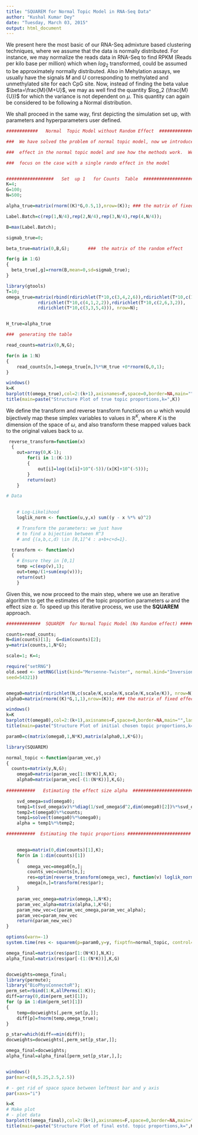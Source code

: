 ```yaml
---
title: "SQUAREM for Normal Topic Model in RNA-Seq Data"
author: "Kushal Kumar Dey"
date: "Tuesday, March 03, 2015"
output: html_document
---
```


We present here the most basic of our RNA-Seq admixture based clustering techniques, where we assume that the data is normally distributed. For instance, we may normalize the reads data in RNA-Seq to find RPKM (Reads per kilo base per million) which when $log_2$ transformed, could be assumed to be approximately normally distributed. Also in Mehylation assays, we usually have the signals $M$ and $U$ corresponding to methylated and unmethylated site for each CpG site. Now, instead of finding the beta value $\beta=\frac{M}{M+U}$, we may as well find the quantity $log_2 (\frac{M}{U})$ for which the variance is not dependent on $\mu$. This quantity can again be considered to be following a Normal distribution. 

We shall proceed in the same way, first depicting the simulation set up, with parameters and hyperparameters user defined.

```r


############   Normal  Topic Model without Random Effect  ####################

###  We have solved the problem of normal topic model, now we introduce a random

###  effect in the normal topic model and see how the methods work.  We shall 

###  focus on the case with a single rando effect in the model 


##################   Set  up 1   for Counts  Table  ########################
K=4;
G=100;
N=500;

alpha_true=matrix(rnorm((K)*G,0.5,1),nrow=(K)); ### the matrix of fixed effects

Label.Batch=c(rep(1,N/4),rep(2,N/4),rep(3,N/4),rep(4,N/4));

B=max(Label.Batch);

sigmab_true=0;

beta_true=matrix(0,B,G);       ###  the matrix of the random effect

for(g in 1:G)
{
  beta_true[,g]=rnorm(B,mean=0,sd=sigmab_true);
}

library(gtools)
T=10;
omega_true=matrix(rbind(rdirichlet(T*10,c(3,4,2,6)),rdirichlet(T*10,c(1,4,6,3)),
			rdirichlet(T*10,c(4,1,2,2)),rdirichlet(T*10,c(2,6,3,2)),
			rdirichlet(T*10,c(3,3,5,4))), nrow=N);


H_true=alpha_true

###  generating the table 

read_counts=matrix(0,N,G);

for(n in 1:N)
{
	read_counts[n,]=omega_true[n,]%*%H_true +0*rnorm(G,0,1);
}

windows()
k=K
barplot(t(omega_true),col=2:(k+1),axisnames=F,space=0,border=NA,main="",las=1,ylim=c(0,1),cex.axis=1.5,cex.main=1.4)
title(main=paste("Structure Plot of true topic proportions,k=",K))

```

We define the transform and reverse transform functions on $\omega$ which would bijectively map these simplex variables to values in $\mathbb{R}^{K}$, where $K$ is the dimension of the space of $\omega$, and also transform these mapped values back to the original values back to $\omega$. 

```r

 reverse_transform=function(x) 
  {
    out=array(0,K-1);
		for(i in 1:(K-1))
		{
			out[i]=log((x[i]+10^(-5))/(x[K]+10^(-5)));
		}
		return(out)
	}

# Data
  

	# Log-Likelihood
	loglik_norm <- function(u,y,x) sum((y - x %*% u)^2)

	# Transform the parameters: we just have
	# to find a bijection between R^3 
	# and {(a,b,c,d) \in [0,1]^4 : a+b+c+d=1}.

  transform <- function(v) 
  {
  	# Ensure they in [0,1]
  	temp =c(exp(v),1);
  	out=temp/(1+sum(exp(v)));
  	return(out)
	}


```


Given this, we now proceed to the main step, where we use an iterative algorithm to get the estimates of the topic proportion parameters $\omega$ and the effect size $\alpha$. To speed up this iterative process, we use the **SQUAREM** approach. 

```r


#############  SQUAREM  for Normal Topic Model (No Random effect) #############

counts=read_counts; 
N=dim(counts)[1];  G=dim(counts)[2]; 
y=matrix(counts,1,N*G);

scale=1; K=4;

require("setRNG")
old.seed <- setRNG(list(kind="Mersenne-Twister", normal.kind="Inversion",
seed=54321))


omega0=matrix(rdirichlet(N,c(scale/K,scale/K,scale/K,scale/K)), nrow=N);
alpha0=matrix(rnorm((K)*G,1,1),nrow=(K)); ### the matrix of fixed effects

windows()
k=K
barplot(t(omega0),col=2:(k+1),axisnames=F,space=0,border=NA,main="",las=1,ylim=c(0,1),cex.axis=1.5,cex.main=1.4)
title(main=paste("Structure Plot of initial chosen topic proportions,k=",K))

param0=c(matrix(omega0,1,N*K),matrix(alpha0,1,K*G));

library(SQUAREM)

normal_topic <-function(param_vec,y)
{
  counts=matrix(y,N,G);
	omega0=matrix(param_vec[1:(N*K)],N,K);
	alpha0=matrix(param_vec[-(1:(N*K))],K,G);
	
###########   Estimating the effect size alpha  ########################

	svd_omega=svd(omega0);
	temp1=t(svd_omega$v)%*%diag(1/svd_omega$d^2,dim(omega0)[2])%*%svd_omega$v;
	temp2=t(omega0)%*%counts;
	temp1=solve(t(omega0)%*%omega0);
	alpha = temp1%*%temp2;

###########  Estimating the topic proportions ########################

	
	omega=matrix(0,dim(counts)[1],K);
	for(n in 1:dim(counts)[1])
	{
		omega_vec=omega0[n,];
		counts_vec=counts[n,];
		res=optim(reverse_transform(omega_vec), function(v) loglik_norm(transform(v),counts_vec,t(alpha)) );
		omega[n,]=transform(res$par);
	}

	param_vec_omega=matrix(omega,1,N*K);
	param_vec_alpha=matrix(alpha,1,K*G);
	param_new_vec=c(param_vec_omega,param_vec_alpha);
	param_vec=param_new_vec
	return(param_new_vec)
}

options(warn=-1)
system.time(res <- squarem(p=param0,y=y, fixptfn=normal_topic, control=list(maxiter = 100, trace = FALSE)));

omega_final=matrix(res$par[1:(N*K)],N,K);
alpha_final=matrix(res$par[-(1:(N*K))],K,G)


docweights=omega_final;
library(permute);
library("BioPhysConnectoR");
perm_set=rbind(1:K,allPerms(1:K));
diff=array(0,dim(perm_set)[1]);
for (p in 1:dim(perm_set)[1])
{
	temp=docweights[,perm_set[p,]];
	diff[p]=fnorm(temp,omega_true);
}

p_star=which(diff==min(diff));
docweights=docweights[,perm_set[p_star,]];

omega_final=docweights;
alpha_final=alpha_final[perm_set[p_star,],];


windows()
par(mar=c(8,5.25,2.5,2.5))

# - get rid of space space between leftmost bar and y axis
par(xaxs="i")

k=K
# Make plot 
# - plot data
barplot(t(omega_final),col=2:(k+1),axisnames=F,space=0,border=NA,main="",las=1,ylim=c(0,1),cex.axis=1.5,cex.main=1.4)
title(main=paste("Structure Plot of final estd. topic proportions,k=",K))

```

